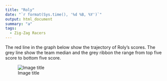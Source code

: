 ```yaml
---
title: "Roly"
date: "`r format(Sys.time(), '%d %B, %Y')`"
output: html_document
summary: "a"
tags:
  - Zig-Zag Racers
---
```


The red line in the graph below show the trajectory of Roly's scores. The grey line show the team median and the grey ribbon the range from top five score to bottom five score.

![Image title](Roly.jpg)

